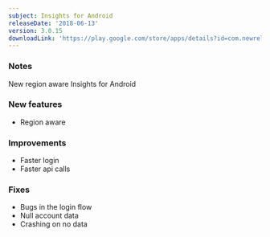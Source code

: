 ```yaml
---
subject: Insights for Android
releaseDate: '2018-06-13'
version: 3.0.15
downloadLink: 'https://play.google.com/store/apps/details?id=com.newrelic.insights'
---
```


### Notes

New region aware Insights for Android

### New features

* Region aware

### Improvements

* Faster login
* Faster api calls

### Fixes

* Bugs in the login flow
* Null account data
* Crashing on no data

